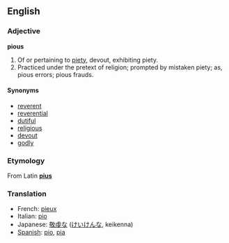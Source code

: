 ==English==
===Adjective===
'''pious'''
#Of or pertaining to [[piety]], devout, exhibiting piety.
#Practiced under the pretext of religion; prompted by mistaken piety; as, pious errors; pious frauds.

====Synonyms====
*[[reverent]]
*[[reverential]]
*[[dutiful]]
*[[religious]]
*[[devout]]
*[[godly]]

===Etymology===
From Latin '''[[pius]]'''

===Translation===
*French: [[pieux]]
*Italian: [[pio]]
*Japanese: [[敬虔]]な ([[けいけん]]な, keikenna)
*[[Spanish]]: [[pio]], [[pia]]